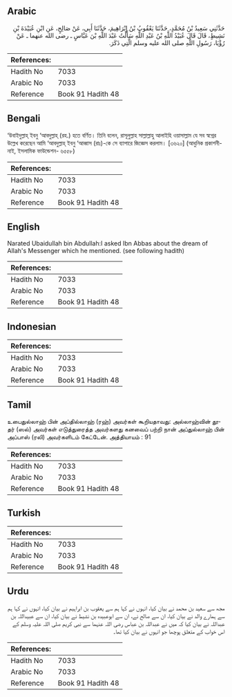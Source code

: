 ## Arabic

<div dir="rtl" lang="ar" style={{fontSize:'larger',backgroundColor:'#f8f9fa',padding:20}}>حَدَّثَنِي سَعِيدُ بْنُ مُحَمَّدٍ، حَدَّثَنَا يَعْقُوبُ بْنُ إِبْرَاهِيمَ، حَدَّثَنَا أَبِي، عَنْ صَالِحٍ، عَنِ ابْنِ عُبَيْدَةَ بْنِ نَشِيطٍ، قَالَ قَالَ عُبَيْدُ اللَّهِ بْنُ عَبْدِ اللَّهِ سَأَلْتُ عَبْدَ اللَّهِ بْنَ عَبَّاسٍ ـ رضى الله عنهما ـ عَنْ رُؤْيَا، رَسُولِ اللَّهِ صلى الله عليه وسلم الَّتِي ذَكَرَ‏.‏</div><div style={{backgroundColor:'#f8f9fa',padding:20, marginBottom: 10}}><table>
        <thead>
          <tr>
            <th>References:</th>
            <th></th>
          </tr>
        </thead>
        <tbody><tr><td>Hadith No</td><td>7033</td></tr><tr><td>Arabic No</td><td>7033</td></tr><tr><td>Reference</td><td>Book 91 Hadith 48</td></tr></tbody></table></div>

## Bengali

<div dir="ltr" lang="bn" style={{fontSize:'larger',backgroundColor:'#f8f9fa',padding:20}}>‘উবাইদুল্লাহ্ ইবনু ‘আবদুল্লাহ্ (রহ.) হতে বর্ণিত। তিনি বলেন, রাসূলুল্লাহ সাল্লাল্লাহু আলাইহি ওয়াসাল্লাম যে সব স্বপ্নের উল্লেখ করেছেন আমি ‘আবদুল্লাহ্ ইবনু ‘আব্বাস (রাঃ)-কে সে ব্যাপারে জিজ্ঞেস করলাম। [৩৬২০] (আধুনিক প্রকাশনী- নাই, ইসলামিক ফাউন্ডেশন- ৬৫৫৮)</div><div style={{backgroundColor:'#f8f9fa',padding:20, marginBottom: 10}}><table>
        <thead>
          <tr>
            <th>References:</th>
            <th></th>
          </tr>
        </thead>
        <tbody><tr><td>Hadith No</td><td>7033</td></tr><tr><td>Arabic No</td><td>7033</td></tr><tr><td>Reference</td><td>Book 91 Hadith 48</td></tr></tbody></table></div>

## English

<div dir="ltr" lang="en" style={{fontSize:'larger',backgroundColor:'#f8f9fa',padding:20}}>Narated Ubaidullah bin Abdullah:I asked Ibn Abbas about the dream of Allah's Messenger which he mentioned. (see following hadith)</div><div style={{backgroundColor:'#f8f9fa',padding:20, marginBottom: 10}}><table>
        <thead>
          <tr>
            <th>References:</th>
            <th></th>
          </tr>
        </thead>
        <tbody><tr><td>Hadith No</td><td>7033</td></tr><tr><td>Arabic No</td><td>7033</td></tr><tr><td>Reference</td><td>Book 91 Hadith 48</td></tr></tbody></table></div>

## Indonesian

<div dir="ltr" lang="id" style={{fontSize:'larger',backgroundColor:'#f8f9fa',padding:20}}></div><div style={{backgroundColor:'#f8f9fa',padding:20, marginBottom: 10}}><table>
        <thead>
          <tr>
            <th>References:</th>
            <th></th>
          </tr>
        </thead>
        <tbody><tr><td>Hadith No</td><td>7033</td></tr><tr><td>Arabic No</td><td>7033</td></tr><tr><td>Reference</td><td>Book 91 Hadith 48</td></tr></tbody></table></div>

## Tamil

<div dir="ltr" lang="ta" style={{fontSize:'larger',backgroundColor:'#f8f9fa',padding:20}}>உபைதுல்லாஹ் பின் அப்தில்லாஹ் (ரஹ்) அவர்கள் கூறியதாவது: அல்லாஹ்வின் தூதர் (ஸல்) அவர்கள் எடுத்துரைத்த அவர்களது கனவைப் பற்றி நான் அப்துல்லாஹ் பின் அப்பாஸ் (ரலி) அவர்களிடம் கேட்டேன். அத்தியாயம் : 91</div><div style={{backgroundColor:'#f8f9fa',padding:20, marginBottom: 10}}><table>
        <thead>
          <tr>
            <th>References:</th>
            <th></th>
          </tr>
        </thead>
        <tbody><tr><td>Hadith No</td><td>7033</td></tr><tr><td>Arabic No</td><td>7033</td></tr><tr><td>Reference</td><td>Book 91 Hadith 48</td></tr></tbody></table></div>

## Turkish

<div dir="ltr" lang="tr" style={{fontSize:'larger',backgroundColor:'#f8f9fa',padding:20}}></div><div style={{backgroundColor:'#f8f9fa',padding:20, marginBottom: 10}}><table>
        <thead>
          <tr>
            <th>References:</th>
            <th></th>
          </tr>
        </thead>
        <tbody><tr><td>Hadith No</td><td>7033</td></tr><tr><td>Arabic No</td><td>7033</td></tr><tr><td>Reference</td><td>Book 91 Hadith 48</td></tr></tbody></table></div>

## Urdu

<div dir="rtl" lang="ur" style={{fontSize:'larger',backgroundColor:'#f8f9fa',padding:20}}>مجھ سے سعید بن محمد نے بیان کیا، انہوں نے کہا ہم سے یعقوب بن ابراہیم نے بیان کیا، انہوں نے کہا ہم سے ہمارے والد نے بیان کیا، ان سے صالح نے، ان سے ابوعبیدہ بن نشیط نے بیان کیا، ان سے عبیداللہ بن عبداللہ نے بیان کیا کہ میں نے عبداللہ بن عباس رضی اللہ عنہما سے نبی کریم صلی اللہ علیہ وسلم کے اس خواب کے متعلق پوچھا جو انہوں نے بیان کیا تھا۔</div><div style={{backgroundColor:'#f8f9fa',padding:20, marginBottom: 10}}><table>
        <thead>
          <tr>
            <th>References:</th>
            <th></th>
          </tr>
        </thead>
        <tbody><tr><td>Hadith No</td><td>7033</td></tr><tr><td>Arabic No</td><td>7033</td></tr><tr><td>Reference</td><td>Book 91 Hadith 48</td></tr></tbody></table></div>